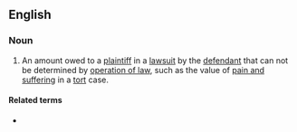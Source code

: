 ==English==

===Noun===
{{en-noun|head=[[unliquidated]] [[damages]]|-}}
# {{lb|en|legal}} An amount owed to a [[plaintiff]] in a [[lawsuit]] by the [[defendant]] that can not be determined by [[operation of law]], such as the value of [[pain and suffering]] in a [[tort]] case.

====Related terms====
* {{l|en|liquidated damages}}